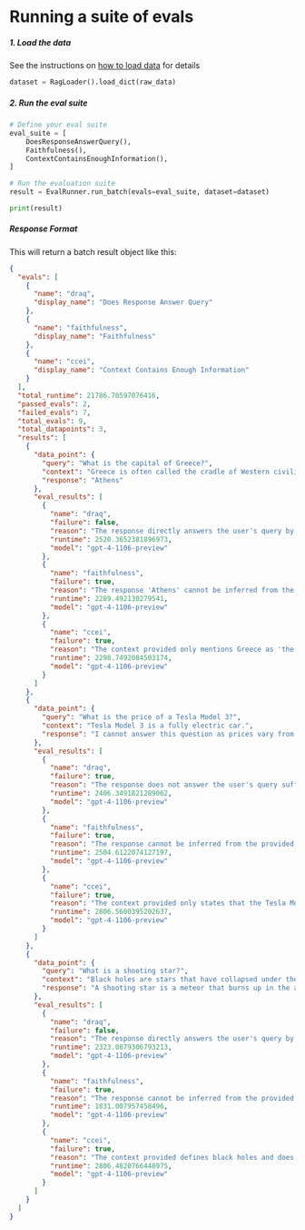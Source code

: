 
# Running a suite of evals

##### 1. Load the data

See the instructions on [how to load data](./loading_data) for details

```python
dataset = RagLoader().load_dict(raw_data)
```

##### 2. Run the eval suite

```python
# Define your eval suite
eval_suite = [
    DoesResponseAnswerQuery(),
    Faithfulness(),
    ContextContainsEnoughInformation(),
]

# Run the evaluation suite
result = EvalRunner.run_batch(evals=eval_suite, dataset=dataset)

print(result)
```

##### Response Format

This will return a batch result object like this:

```json
{
  "evals": [
    {
      "name": "draq",
      "display_name": "Does Response Answer Query"
    },
    {
      "name": "faithfulness",
      "display_name": "Faithfulness"
    },
    {
      "name": "ccei",
      "display_name": "Context Contains Enough Information"
    }
  ],
  "total_runtime": 21786.70597076416,
  "passed_evals": 2,
  "failed_evals": 7,
  "total_evals": 9,
  "total_datapoints": 3,
  "results": [
    {
      "data_point": {
        "query": "What is the capital of Greece?",
        "context": "Greece is often called the cradle of Western civilization.",
        "response": "Athens"
      },
      "eval_results": [
        {
          "name": "draq",
          "failure": false,
          "reason": "The response directly answers the user's query by stating 'Athens,' which is the capital of Greece. It specifically addresses the question without providing unnecessary information.",
          "runtime": 2520.3652381896973,
          "model": "gpt-4-1106-preview"
        },
        {
          "name": "faithfulness",
          "failure": true,
          "reason": "The response 'Athens' cannot be inferred from the provided context. The context only states that Greece is often called the cradle of Western civilization, but it does not specifically mention Athens or imply that Athens is the reason for this designation.",
          "runtime": 2289.492130279541,
          "model": "gpt-4-1106-preview"
        },
        {
          "name": "ccei",
          "failure": true,
          "reason": "The context provided only mentions Greece as 'the cradle of Western civilization' and does not include any information about the capital of Greece. Therefore, the chatbot cannot answer the user's query about the capital of Greece using only the provided context.",
          "runtime": 2298.7492084503174,
          "model": "gpt-4-1106-preview"
        }
      ]
    },
    {
      "data_point": {
        "query": "What is the price of a Tesla Model 3?",
        "context": "Tesla Model 3 is a fully electric car.",
        "response": "I cannot answer this question as prices vary from country to country."
      },
      "eval_results": [
        {
          "name": "draq",
          "failure": true,
          "reason": "The response does not answer the user's query sufficiently. It does not provide any specific price information or a range for the Tesla Model 3, and instead, it only mentions that prices vary by country without giving any further details or context.",
          "runtime": 2406.3491821289062,
          "model": "gpt-4-1106-preview"
        },
        {
          "name": "faithfulness",
          "failure": true,
          "reason": "The response cannot be inferred from the provided context. The context only states that the Tesla Model 3 is a fully electric car, but it does not provide any information about the pricing of the car or how it varies from country to country.",
          "runtime": 2504.6122074127197,
          "model": "gpt-4-1106-preview"
        },
        {
          "name": "ccei",
          "failure": true,
          "reason": "The context provided only states that the Tesla Model 3 is a fully electric car, but it does not include any information about the price. Therefore, the chatbot cannot answer the user's query about the price of a Tesla Model 3 using only the given context.",
          "runtime": 2806.5600395202637,
          "model": "gpt-4-1106-preview"
        }
      ]
    },
    {
      "data_point": {
        "query": "What is a shooting star?",
        "context": "Black holes are stars that have collapsed under their own gravity. They are so dense that nothing can escape their gravitational pull, not even light.",
        "response": "A shooting star is a meteor that burns up in the atmosphere."
      },
      "eval_results": [
        {
          "name": "draq",
          "failure": false,
          "reason": "The response directly answers the user's query by explaining that a shooting star is a meteor that burns up in the atmosphere, which is a succinct and accurate description of the phenomenon referred to as a shooting star.",
          "runtime": 2323.0879306793213,
          "model": "gpt-4-1106-preview"
        },
        {
          "name": "faithfulness",
          "failure": true,
          "reason": "The response cannot be inferred from the provided context. The context discusses the nature of black holes, but it does not provide any information about shooting stars or meteors.",
          "runtime": 1831.007957458496,
          "model": "gpt-4-1106-preview"
        },
        {
          "name": "ccei",
          "failure": true,
          "reason": "The context provided defines black holes and does not contain information about shooting stars, which are actually meteors burning up in Earth's atmosphere. Therefore, the context does not enable the chatbot to answer the user's query about what a shooting star is.",
          "runtime": 2806.4820766448975,
          "model": "gpt-4-1106-preview"
        }
      ]
    }
  ]
}
```
